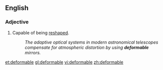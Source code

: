 ==English==

===Adjective===
{{en-adj}}

# Capable of being [[reshape]]d.
#: ''The adaptive optical systems in modern astronomical telescopes compensate for atmospheric distortion by using '''deformable''' mirrors.''

[[et:deformable]]
[[gl:deformable]]
[[vi:deformable]]
[[zh:deformable]]